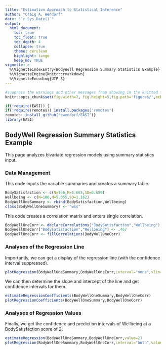 ```yaml
---
title: "Estimation Approach to Statistical Inference"
author: "Craig A. Wendorf"
date: "`r Sys.Date()`"
output:
  html_document:
    toc: true
    toc_float: true
    toc_depth: 4
    collapse: true
    theme: cerulean
    highlight: tango
    keep_md: TRUE
vignette: >
  %\VignetteIndexEntry{BodyWell Regression Summary Statistics Example}
  %\VignetteEngine{knitr::rmarkdown}
  %\VignetteEncoding{UTF-8}
---
```


```r
#suppress the warnings and other messages from showing in the knitted file.
knitr::opts_chunk$set(fig.width=7, fig.height=5,fig.path='figures/',echo=TRUE,warning=FALSE,message=FALSE)
```

```r
if(!require(EASI)) {
if(!require(remotes)) install.packages('remotes')
remotes::install_github("cwendorf/EASI")}
library(EASI)
```

## BodyWell Regression Summary Statistics Example

This page analyzes bivariate regression models using summary statistics input.

### Data Management

This code inputs the variable summaries and creates a summary table.
```r
BodySatisfaction <- c(N=106,M=3.605,SD=0.659)
Wellbeing <- c(N=106,M=5.055,SD=1.162)
BodyWellOneSummary <- rbind(BodySatisfaction,Wellbeing)
class(BodyWellOneSummary) <- "wss"
```

This code creates a correlation matrix and enters single correlation.
```r
BodyWellOneCorr <- declareCorrelations("BodySatisfaction","Wellbeing")
BodyWellOneCorr["BodySatisfaction","Wellbeing"] <- .467
BodyWellOneCorr <- fillCorrelations(BodyWellOneCorr)
```

### Analyses of the Regression Line

Importantly, we can get a display of the regression line (with the confidence interval suppressed).
```r
plotRegression(BodyWellOneSummary,BodyWellOneCorr,interval="none",xlim=c(1,5),ylim=c(1,7),cross=TRUE)
```

We can then determine the slope and intercept of the line and get confidence intervals for them.
```r
estimateRegressionCoefficients(BodyWellOneSummary,BodyWellOneCorr)
plotRegressionCoefficients(BodyWellOneSummary,BodyWellOneCorr)
```

### Analyses of Regression Values

Finally, we get the confidence and prediction intervals of Wellbeing at a BodySatisfaction score of 2.
```r
estimateRegression(BodyWellOneSummary,BodyWellOneCorr,value=2)
plotRegression(BodyWellOneSummary,BodyWellOneCorr,interval="both",value=2,xlim=c(1,5),ylim=c(1,7),values=FALSE)
```